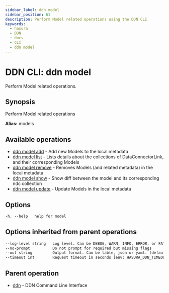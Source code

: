 ```yaml
---
sidebar_label: ddn model
sidebar_position: 61
description: Perform Model related operations using the DDN CLI
keywords:
  - hasura
  - DDN
  - docs
  - CLI
  - ddn model
---
```


# DDN CLI: ddn model

Perform Model related operations.

## Synopsis

Perform Model related operations

**Alias:** models

## Available operations

- [ddn model add](/reference/cli/commands/ddn_model_add) - Add new Models to the local metadata
- [ddn model list](/reference/cli/commands/ddn_model_list) - Lists details about the collections of DataConnectorLink,
  and their corresponding Models
- [ddn model remove](/reference/cli/commands/ddn_model_remove) - Removes Models (and related metadata) in the local
  metadata
- [ddn model show](/reference/cli/commands/ddn_model_show) - Show diff between the model and its corresponding ndc
  collection
- [ddn model update](/reference/cli/commands/ddn_model_update) - Update Models in the local metadata

## Options

```sass
-h, --help   help for model
```

## Options inherited from parent operations

```sass
--log-level string   Log level. Can be DEBUG, WARN, INFO, ERROR, or FATAL. (default "INFO")
--no-prompt          Do not prompt for required but missing flags
--out string         Output format. Can be table, json or yaml. (default "table")
--timeout int        Request timeout in seconds [env: HASURA_DDN_TIMEOUT] (default 100)
```

## Parent operation

- [ddn](/reference/cli/commands/ddn) - DDN Command Line Interface
